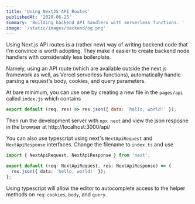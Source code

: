 ```yaml
---
title: 'Using NextJS API Routes'
publishedAt: '2020-06-25'
summary: 'Building backend API handlers with serverless functions. '
image: '/static/images/backend/og.png'
---
```


Using Next.js API routes is a (rather new) way of writing backend code that I'm convince is worth adopting. They make it easier to create backend node handlers with considerably less boilerplate.

Namely, using an API route (which are available outside the next.js framework as well, as Vercel serverless functions), automatically handle parsing a request's body, cookies, and query parameters.

At bare minimum, you can use one by creating a new file in the `pages/api` called `index.js` which contains

```js
export default (req, res) => res.json({ data: 'hello, world!' });
```

Then run the development server with `npx next` and view the json resposne in the browser at http://localhost:3000/api/

You can also use typescript using next's `NextApiRequest` and `NextApiResponse` interfaces. Change the filename to `index.ts` and use

```ts
import { NextApiRequest, NextApiResponse } from 'next';

export default (req: NextApiRequest, res: NextApiResponse) => {
  res.json({ data: 'hello, world!' });
};
```

Using typescript will allow the editor to autocomplete access to the helper methods on `req`: `cookies`, `body`, and `query`.
